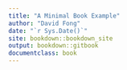 ```yaml
---
title: "A Minimal Book Example"
author: "David Fong"
date: "`r Sys.Date()`"
site: bookdown::bookdown_site
output: bookdown::gitbook
documentclass: book
---
```

